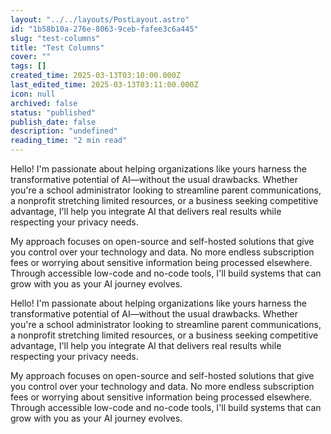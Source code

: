 ```yaml
---
layout: "../../layouts/PostLayout.astro"
id: "1b58b10a-276e-8063-9ceb-fafee3c6a445"
slug: "test-columns"
title: "Test Columns"
cover: ""
tags: []
created_time: 2025-03-13T03:10:00.000Z
last_edited_time: 2025-03-13T03:11:00.000Z
icon: null
archived: false
status: "published"
publish_date: false
description: "undefined"
reading_time: "2 min read"
---
```




<div class="notion-columns"><div class="notion-column">
Hello! I'm passionate about helping organizations like yours harness the transformative potential of AI—without the usual drawbacks. Whether you're a school administrator looking to streamline parent communications, a nonprofit stretching limited resources, or a business seeking competitive advantage, I'll help you integrate AI that delivers real results while respecting your privacy needs.


My approach focuses on open-source and self-hosted solutions that give you control over your technology and data. No more endless subscription fees or worrying about sensitive information being processed elsewhere. Through accessible low-code and no-code tools, I'll build systems that can grow with you as your AI journey evolves.

</div><div class="notion-column">
Hello! I'm passionate about helping organizations like yours harness the transformative potential of AI—without the usual drawbacks. Whether you're a school administrator looking to streamline parent communications, a nonprofit stretching limited resources, or a business seeking competitive advantage, I'll help you integrate AI that delivers real results while respecting your privacy needs.


My approach focuses on open-source and self-hosted solutions that give you control over your technology and data. No more endless subscription fees or worrying about sensitive information being processed elsewhere. Through accessible low-code and no-code tools, I'll build systems that can grow with you as your AI journey evolves.

</div></div>


